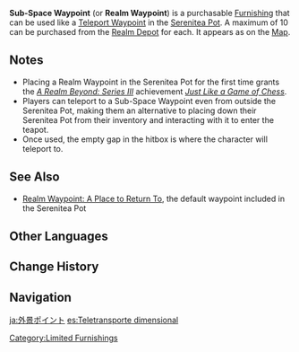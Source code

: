 {{Furnishing Infobox
|id             = 373501
|image          = Item Sub-Space Waypoint.png
|category       = Outdoor Furnishing
|subcategory    = Waypoint
|quality        = 4
|adeptal_energy = 90
|load           = 120
|reduced_load   = 120
|description    = A [[Teleport Waypoint]] created using [[Sub-Space Creation]]. You can use this waypoint to travel from place to place in your Realm.<br />This kind of waypoint bathes in the Realm's [[Adeptal Energy|adeptal energy]], and will not lose function over time. However, [[Tubby]] says that putting too many of these waypoints in might throw adeptal energy in the realm into disarray, which can cause her massive insomnia. And if she gets insomnia, the following things could happen: buildings could end up in the wrong places, trees might go flying into the sky, the mountains and stones may twist and turn... Either way, it's best that you not put too many waypoints in your teapot.
|mention        = Tubby
|source1        = [[Realm Depot]]
}}
'''Sub-Space Waypoint''' (or '''Realm Waypoint''') is a purchasable [[Furnishing]] that can be used like a [[Teleport Waypoint]] in the [[Serenitea Pot]]. A maximum of 10 can be purchased from the [[Realm Depot]] for {{Item|Realm Currency|30|x=100}} each. It appears as {{Icon|Sub-Space Waypoint Map|30}} on the [[Map]].
<!--
==Furnishing Sets==
{{Craft Usage}}
-->
==Notes==
* Placing a Realm Waypoint in the Serenitea Pot for the first time grants the ''[[A Realm Beyond: Series III]]'' achievement ''[[Just Like a Game of Chess]]''.
* Players can teleport to a Sub-Space Waypoint even from outside the Serenitea Pot, making them an alternative to placing down their Serenitea Pot from their inventory and interacting with it to enter the teapot.
* Once used, the empty gap in the hitbox is where the character will teleport to.

==See Also==
* [[Realm Waypoint: A Place to Return To]], the default waypoint included in the Serenitea Pot

==Other Languages==
{{Other Languages
|en      = Sub-Space Waypoint
|zhs     = 外景锚点
|zhs_rm  = Wàijǐng Máodiǎn
|zht     = 外景錨點
|zht_rm  = Wàijǐng Máodiǎn
|zh_tl   = 
|ja      = 外景ポイント
|ja_rm   = Gaikei Pointo
|ja_tl   = 
|ko      = 외경 워프 포인트
|ko_rm   = Oegyeong Wopeu Pointeu
|ko_tl   = Outside-Scenery Warp Point
|es      = Teletransporte dimensional
|es_tl   = Dimensional Teleporter
|fr      = Téléporteur intradimensionnel
|fr_tl   = Intra-Dimensional Teleporter
|ru      = Точка телепортации подпространства
|ru_tl   = 
|th      = จุดเทเลพอร์ตเนรมิต
|th_rm   = 
|th_tl   = 
|vi      = Điểm Dịch Chuyển Bên Ngoài
|vi_tl   = 
|de      = Kannenreich-Teleportationspunkt
|de_tl   = Pot Realm Teleportation Point
|id      = Sub-Space Waypoint
|pt      = Ponto de Subespaço
|pt_tl   = 
|tr      = Alt Uzay Portalı
|tr_tl   = 
|it      = Portale dimensionale
|it_tl   = 
}}

==Change History==
{{Change History|2.0}}

==Navigation==
{{Furnishing Navbox|exterior}}

[[Category:Limited Furnishings]]
[[ja:外景ポイント]]
[[es:Teletransporte dimensional]]